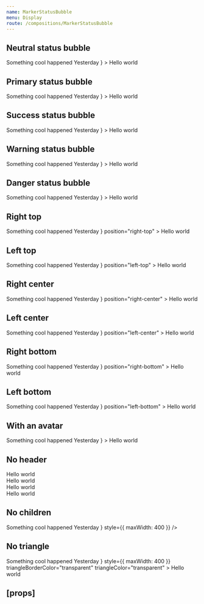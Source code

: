 ```yaml
---
name: MarkerStatusBubble
menu: Display
route: /compositions/MarkerStatusBubble
---
```



<PageTitle src="compositions/StatusBubble" title="MarkerStatusBubble" />

## Neutral status bubble

<Playground>
  <ThemeWrapper>
    <MarkerStatusBubble
      color="neutral"
      header={
        <React.Fragment>
          <Typography weight="bold">Something cool happened</Typography>
          <Typography volume="quiet">Yesterday</Typography>
        </React.Fragment>
      }
    >
      <Paper color="primary">
        <Rhythm p={4}>Hello world</Rhythm>
      </Paper>
    </MarkerStatusBubble>
  </ThemeWrapper>
</Playground>

## Primary status bubble

<Playground>
  <ThemeWrapper>
    <MarkerStatusBubble
      color="primary"
      header={
        <React.Fragment>
          <Typography weight="bold">Something cool happened</Typography>
          <Typography volume="quiet">Yesterday</Typography>
        </React.Fragment>
      }
    >
      <Paper color="primary">
        <Rhythm p={4}>Hello world</Rhythm>
      </Paper>
    </MarkerStatusBubble>
  </ThemeWrapper>
</Playground>

## Success status bubble

<Playground>
  <ThemeWrapper>
    <MarkerStatusBubble
      color="success"
      header={
        <React.Fragment>
          <Typography weight="bold">Something cool happened</Typography>
          <Typography volume="quiet">Yesterday</Typography>
        </React.Fragment>
      }
    >
      <Paper color="primary">
        <Rhythm p={4}>Hello world</Rhythm>
      </Paper>
    </MarkerStatusBubble>
  </ThemeWrapper>
</Playground>

## Warning status bubble

<Playground>
  <ThemeWrapper>
    <MarkerStatusBubble
      color="warning"
      header={
        <React.Fragment>
          <Typography weight="bold">Something cool happened</Typography>
          <Typography volume="quiet">Yesterday</Typography>
        </React.Fragment>
      }
    >
      <Paper color="primary">
        <Rhythm p={4}>Hello world</Rhythm>
      </Paper>
    </MarkerStatusBubble>
  </ThemeWrapper>
</Playground>

## Danger status bubble

<Playground>
  <ThemeWrapper>
    <MarkerStatusBubble
      color="danger"
      header={
        <React.Fragment>
          <Typography weight="bold">Something cool happened</Typography>
          <Typography volume="quiet">Yesterday</Typography>
        </React.Fragment>
      }
    >
      <Paper color="primary">
        <Rhythm p={4}>Hello world</Rhythm>
      </Paper>
    </MarkerStatusBubble>
  </ThemeWrapper>
</Playground>

## Right top

<Playground>
  <ThemeWrapper>
    <MarkerStatusBubble
      header={
        <React.Fragment>
          <Typography weight="bold">Something cool happened</Typography>
          <Typography volume="quiet">Yesterday</Typography>
        </React.Fragment>
      }
      position="right-top"
    >
      <Paper color="primary">
        <Rhythm p={4}>Hello world</Rhythm>
      </Paper>
    </MarkerStatusBubble>
  </ThemeWrapper>
</Playground>

## Left top

<Playground>
  <ThemeWrapper>
    <MarkerStatusBubble
      header={
        <React.Fragment>
          <Typography weight="bold">Something cool happened</Typography>
          <Typography volume="quiet">Yesterday</Typography>
        </React.Fragment>
      }
      position="left-top"
    >
      <Paper color="primary">
        <Rhythm p={4}>Hello world</Rhythm>
      </Paper>
    </MarkerStatusBubble>
  </ThemeWrapper>
</Playground>

## Right center

<Playground>
  <ThemeWrapper>
    <MarkerStatusBubble
      header={
        <React.Fragment>
          <Typography weight="bold">Something cool happened</Typography>
          <Typography volume="quiet">Yesterday</Typography>
        </React.Fragment>
      }
      position="right-center"
    >
      <Paper color="primary">
        <Rhythm p={4}>Hello world</Rhythm>
      </Paper>
    </MarkerStatusBubble>
  </ThemeWrapper>
</Playground>

## Left center

<Playground>
  <ThemeWrapper>
    <MarkerStatusBubble
      header={
        <React.Fragment>
          <Typography weight="bold">Something cool happened</Typography>
          <Typography volume="quiet">Yesterday</Typography>
        </React.Fragment>
      }
      position="left-center"
    >
      <Paper color="primary">
        <Rhythm p={4}>Hello world</Rhythm>
      </Paper>
    </MarkerStatusBubble>
  </ThemeWrapper>
</Playground>

## Right bottom

<Playground>
  <ThemeWrapper>
    <MarkerStatusBubble
      header={
        <React.Fragment>
          <Typography weight="bold">Something cool happened</Typography>
          <Typography volume="quiet">Yesterday</Typography>
        </React.Fragment>
      }
      position="right-bottom"
    >
      <Paper color="primary">
        <Rhythm p={4}>Hello world</Rhythm>
      </Paper>
    </MarkerStatusBubble>
  </ThemeWrapper>
</Playground>

## Left bottom

<Playground>
  <ThemeWrapper>
    <MarkerStatusBubble
      header={
        <React.Fragment>
          <Typography weight="bold">Something cool happened</Typography>
          <Typography volume="quiet">Yesterday</Typography>
        </React.Fragment>
      }
      position="left-bottom"
    >
      <Paper color="primary">
        <Rhythm p={4}>Hello world</Rhythm>
      </Paper>
    </MarkerStatusBubble>
  </ThemeWrapper>
</Playground>

## With an avatar

<Playground>
  <ThemeWrapper>
    <MarkerStatusBubble
      color="neutral"
      header={
        <React.Fragment>
          <Typography weight="bold">Something cool happened</Typography>
          <Typography volume="quiet">Yesterday</Typography>
        </React.Fragment>
      }
    >
      <Paper color="primary">
        <Rhythm p={4}>Hello world</Rhythm>
      </Paper>
    </MarkerStatusBubble>
  </ThemeWrapper>
</Playground>

## No header

<Playground>
  <ThemeWrapper>
    <MarkerStatusBubble color="primary" style={{ maxWidth: 400 }}>
      <React.Fragment>
        <Paper color="primary">
          <Rhythm grouped px={4} py={3}>
            <div>Hello world</div>
            <div>Hello world</div>
            <div>Hello world</div>
          </Rhythm>
        </Paper>
        <Divider volume="quieter" />
        <Paper color="secondary">
          <Rhythm grouped px={4} py={3}>
            <div>Hello world</div>
          </Rhythm>
        </Paper>
      </React.Fragment>
    </MarkerStatusBubble>
  </ThemeWrapper>
</Playground>

## No children

<Playground>
  <ThemeWrapper>
    <MarkerStatusBubble
      color="neutral"
      header={
        <React.Fragment>
          <Typography weight="bold">Something cool happened</Typography>
          <Typography volume="quiet">Yesterday</Typography>
        </React.Fragment>
      }
      style={{ maxWidth: 400 }}
    />
  </ThemeWrapper>
</Playground>

## No triangle

<Playground>
  <ThemeWrapper>
    <MarkerStatusBubble
      color="neutral"
      header={
        <React.Fragment>
          <Typography weight="bold">Something cool happened</Typography>
          <Typography volume="quiet">Yesterday</Typography>
        </React.Fragment>
      }
      style={{ maxWidth: 400 }}
      triangleBorderColor="transparent"
      triangleColor="transparent"
    >
      <Paper color="primary">
        <Rhythm p={4}>Hello world</Rhythm>
      </Paper>
    </MarkerStatusBubble>
  </ThemeWrapper>
</Playground>

## \[props\]

<Props of={MarkerStatusBubble} />
